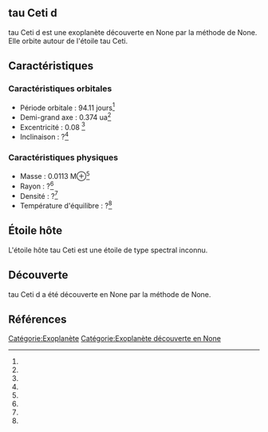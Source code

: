 == tau Ceti d ==

{{Infobox Exoplanète
| nom = tau Ceti d
| image = 
| légende = 
| étoile = tau Ceti
| constellation = 
| ascension_droite = 
| déclinaison = 
| distance = ?
| type_spectral = ?
| masse = 0.0113 M⊕<ref></ref>
| rayon = ?<ref></ref>
| densité = ?<ref></ref>
| gravité = ?<ref></ref>
| température = ?<ref></ref>
| période = 94.11 j<ref></ref>
| demi_grand_axe = 0.374 ua<ref></ref>
| excentricité = 0.08 <ref></ref>
| inclinaison = ?<ref></ref>
| méthode_découverte = ?
| date_découverte = ?
| statut = Confirmée
}}

tau Ceti d est une exoplanète découverte en None par la méthode de None. Elle orbite autour de l'étoile tau Ceti.

== Caractéristiques ==

=== Caractéristiques orbitales ===
* Période orbitale : 94.11 jours<ref></ref>
* Demi-grand axe : 0.374 ua<ref></ref>
* Excentricité : 0.08 <ref></ref>
* Inclinaison : ?<ref></ref>

=== Caractéristiques physiques ===
* Masse : 0.0113 M⊕<ref></ref>
* Rayon : ?<ref></ref>
* Densité : ?<ref></ref>
* Température d'équilibre : ?<ref></ref>

== Étoile hôte ==

{{Infobox Étoile
| nom = tau Ceti
| image = 
| légende = 
| constellation = 
| ascension_droite = 
| déclinaison = 
| distance = ?
| type_spectral = ?
| magnitude_absolue = 
| magnitude_apparente = 
| masse = ?<ref></ref>
| rayon = ?<ref></ref>
| température = ?<ref></ref>
| métallicité = ?<ref></ref>
| âge = ?<ref></ref>
}}

L'étoile hôte tau Ceti est une étoile de type spectral inconnu.

== Découverte ==

tau Ceti d a été découverte en None par la méthode de None.

== Références ==
<references />

[[Catégorie:Exoplanète]]
[[Catégorie:Exoplanète découverte en None]]
